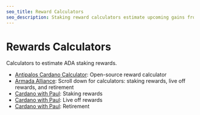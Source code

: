 ```yaml
---
seo_title: Reward Calculators
seo_description: Staking reward calculators estimate upcoming gains from staked ADA. Calculate your Cardano stake rewards using these tools and compound your ADA.
---
```


# Rewards Calculators

Calculators to estimate ADA staking rewards.

- [Antipalos Cardano Calculator](https://antipalos.github.io/cardano-calculator/#calculator): Open-source reward calculator
- [Armada Alliance](https://armada-alliance.com/): Scroll down for calculators: staking rewards, live off rewards, and retirement
- [Cardano with Paul](https://www.cardanowithpaul.com/calculators/ada-staking-rewards-calculator/): Staking rewards
- [Cardano with Paul](https://www.cardanowithpaul.com/calculators/ada-price-needed-to-live-off-rewards/): Live off rewards
- [Cardano with Paul](https://www.cardanowithpaul.com/calculators/how-much-ada-do-you-need-to-retire/): Retirement